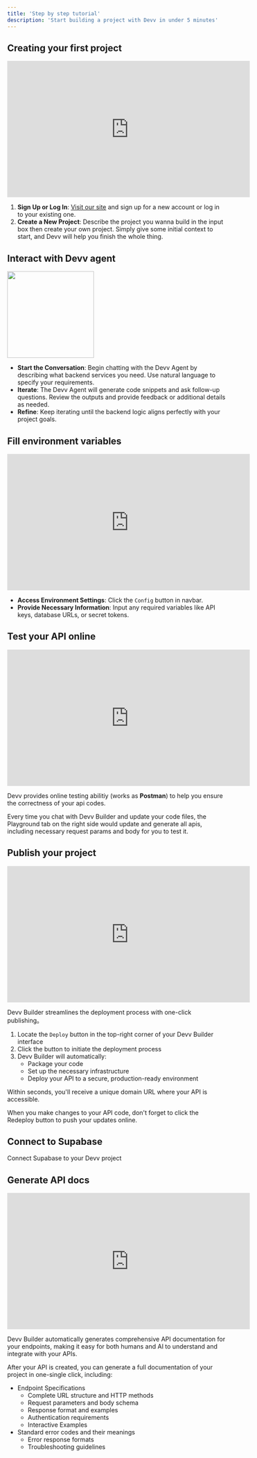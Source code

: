 ```yaml
---
title: 'Step by step tutorial'
description: 'Start building a project with Devv in under 5 minutes'
---
```


## Creating your first project

<iframe
   width="560"
   height="315"
   src="https://www.youtube.com/embed/P4urjHzR42Y"
   title="Create your first project in Devv Builder"
   frameborder="0"
   allow="accelerometer; autoplay; clipboard-write; encrypted-media; gyroscope; picture-in-picture"
   allowfullscreen
></iframe>

1. **Sign Up or Log In**: [Visit our site](https://devv.ai/build) and sign up for a new account or log in to your existing one.
2. **Create a New Project**: Describe the project you wanna build in the input box then create your own project. Simply give some initial context to start, and Devv will help you finish the whole thing.

## Interact with Devv agent

<img height="200" src="/images/interact-with-agent.png" />

-  **Start the Conversation**: Begin chatting with the Devv Agent by describing what backend services you need. Use natural language to specify your requirements.
-  **Iterate**: The Devv Agent will generate code snippets and ask follow-up questions. Review the outputs and provide feedback or additional details as needed.
-  **Refine**: Keep iterating until the backend logic aligns perfectly with your project goals.

## Fill environment variables

<iframe
   width="560"
   height="315"
   src="https://www.youtube.com/embed/C7MAPQW_soo"
   title="Fill Env Variables - Devv Builder"
   frameborder="0"
   allow="accelerometer; autoplay; clipboard-write; encrypted-media; gyroscope; picture-in-picture"
   allowfullscreen
></iframe>

-  **Access Environment Settings**: Click the `Config` button in navbar.
-  **Provide Necessary Information**: Input any required variables like API keys, database URLs, or secret tokens.

## Test your API online

<iframe
   width="560"
   height="315"
   src="https://www.youtube.com/embed/OtklSkLCQqg"
   title="Test API online - Devv Builder"
   frameborder="0"
   allow="accelerometer; autoplay; clipboard-write; encrypted-media; gyroscope; picture-in-picture"
   allowfullscreen
></iframe>

Devv provides online testing abilitiy (works as **Postman**) to help you ensure the correctness of your api codes.

Every time you chat with Devv Builder and update your code files, the Playground tab on the right side would update and generate all apis, including necessary request params and body for you to test it.

## Publish your project

<iframe
   width="560"
   height="315"
   src="https://www.youtube.com/embed/rKkeYKKjcKg"
   title="Publish your work - Devv Builder"
   frameborder="0"
   allow="accelerometer; autoplay; clipboard-write; encrypted-media; gyroscope; picture-in-picture"
   allowfullscreen
></iframe>

Devv Builder streamlines the deployment process with one-click publishing。

1. Locate the `Deploy` button in the top-right corner of your Devv Builder interface
2. Click the button to initiate the deployment process
3. Devv Builder will automatically:
   -  Package your code
   -  Set up the necessary infrastructure
   -  Deploy your API to a secure, production-ready environment

Within seconds, you'll receive a unique domain URL where your API is accessible.

When you make changes to your API code, don't forget to click the Redeploy button to push your updates online.

## Connect to Supabase

<CardGroup cols={2}>
   <Card
      title="Supabase Integration"
      icon="database"
      href="/integrations/supabase"
   >
      Connect Supabase to your Devv project
   </Card>
</CardGroup>

## Generate API docs

<iframe
   width="560"
   height="315"
   src="https://www.youtube.com/embed/F7q45uXD9c4"
   title="Generate API Docs in Devv Builder"
   frameborder="0"
   allow="accelerometer; autoplay; clipboard-write; encrypted-media; gyroscope; picture-in-picture"
   allowfullscreen
></iframe>

Devv Builder automatically generates comprehensive API documentation for your endpoints, making it easy for both humans and AI to understand and integrate with your APIs.

After your API is created, you can generate a full documentation of your project in one-single click, including:

-  Endpoint Specifications
   -  Complete URL structure and HTTP methods
   -  Request parameters and body schema
   -  Response format and examples
   -  Authentication requirements
   -  Interactive Examples
-  Standard error codes and their meanings
   -  Error response formats
   -  Troubleshooting guidelines
